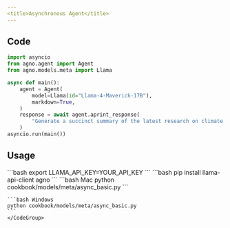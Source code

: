 ```yaml
---
<title>Asynchronous Agent</title>
---
```


## Code

```python cookbook/models/meta/async_basic.py
import asyncio
from agno.agent import Agent
from agno.models.meta import Llama

async def main():
    agent = Agent(
        model=Llama(id="Llama-4-Maverick-17B"),
        markdown=True,
    )
    response = await agent.aprint_response(
        "Generate a succinct summary of the latest research on climate change."
    )
asyncio.run(main())
```

## Usage

<Steps>
  <Snippet file="create-venv-step.mdx" />

  <Step title="Set your LLAMA API key">
    ```bash
    export LLAMA_API_KEY=YOUR_API_KEY
    ```
  </Step>

  <Step title="Install libraries">
    ```bash
    pip install llama-api-client agno
    ```
  </Step>

  <Step title="Run Agent">
    <CodeGroup>
    ```bash Mac
    python cookbook/models/meta/async_basic.py
    ```

    ```bash Windows
    python cookbook/models/meta/async_basic.py
    ```
    </CodeGroup>
  </Step>
</Steps> 
